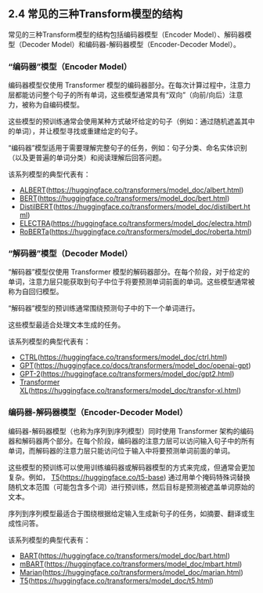 ## 2.4 常见的三种Transform模型的结构

常见的三种Transform模型的结构包括编码器模型（Encoder Model）、解码器模型（Decoder Model）和编码器-解码器模型（Encoder-Decoder Model）。

### “编码器”模型（Encoder Model）

编码器模型仅使用 Transformer 模型的编码器部分。在每次计算过程中，注意力层都能访问整个句子的所有单词，这些模型通常具有“双向”（向前/向后）注意力，被称为自编码模型。

这些模型的预训练通常会使用某种方式破坏给定的句子（例如：通过随机遮盖其中的单词），并让模型寻找或重建给定的句子。

“编码器”模型适用于需要理解完整句子的任务，例如：句子分类、命名实体识别（以及更普遍的单词分类）和阅读理解后回答问题。

该系列模型的典型代表有：

- [ALBERT](https://huggingface.co/transformers/model_doc/albert.html)(https://huggingface.co/transformers/model_doc/albert.html) 
- [BERT](https://huggingface.co/transformers/model_doc/bert.html)(https://huggingface.co/transformers/model_doc/bert.html) 
- [DistilBERT](https://huggingface.co/transformers/model_doc/distilbert.html)(https://huggingface.co/transformers/model_doc/distilbert.html) 
- [ELECTRA](https://huggingface.co/transformers/model_doc/electra.html)(https://huggingface.co/transformers/model_doc/electra.html) 
- [RoBERTa](https://huggingface.co/transformers/model_doc/roberta.html)(https://huggingface.co/transformers/model_doc/roberta.html) 

### “解码器”模型（Decoder Model）

“解码器”模型仅使用 Transformer 模型的解码器部分。在每个阶段，对于给定的单词，注意力层只能获取到句子中位于将要预测单词前面的单词。这些模型通常被称为自回归模型。

“解码器”模型的预训练通常围绕预测句子中的下一个单词进行。

这些模型最适合处理文本生成的任务。

该系列模型的典型代表有：

- [CTRL](https://huggingface.co/transformers/model_doc/ctrl.html)(https://huggingface.co/transformers/model_doc/ctrl.html) 
- [GPT](https://huggingface.co/docs/transformers/model_doc/openai-gpt)(https://huggingface.co/docs/transformers/model_doc/openai-gpt) 
- [GPT-2](https://huggingface.co/transformers/model_doc/gpt2.html)(https://huggingface.co/transformers/model_doc/gpt2.html) 
- [Transformer XL](https://huggingface.co/transformers/model_doc/transfor-xl.html)(https://huggingface.co/transformers/model_doc/transfor-xl.html) 

### 编码器-解码器模型（Encoder-Decoder Model）

编码器-解码器模型（也称为序列到序列模型）同时使用 Transformer 架构的编码器和解码器两个部分。在每个阶段，编码器的注意力层可以访问输入句子中的所有单词，而解码器的注意力层只能访问位于输入中将要预测单词前面的单词。

这些模型的预训练可以使用训练编码器或解码器模型的方式来完成，但通常会更加复杂。例如， [T5](https://huggingface.co/t5-base)(https://huggingface.co/t5-base) 通过用单个掩码特殊词替换随机文本范围（可能包含多个词）进行预训练，然后目标是预测被遮盖单词原始的文本。

序列到序列模型最适合于围绕根据给定输入生成新句子的任务，如摘要、翻译或生成性问答。

该系列模型的典型代表有：

- [BART](https://huggingface.co/transformers/model_doc/bart.html)(https://huggingface.co/transformers/model_doc/bart.html) 
- [mBART](https://huggingface.co/transformers/model_doc/mbart.html)(https://huggingface.co/transformers/model_doc/mbart.html) 
- [Marian](https://huggingface.co/transformers/model_doc/marian.html)(https://huggingface.co/transformers/model_doc/marian.html) 
- [T5](https://huggingface.co/transformers/model_doc/t5.html)(https://huggingface.co/transformers/model_doc/t5.html) 

